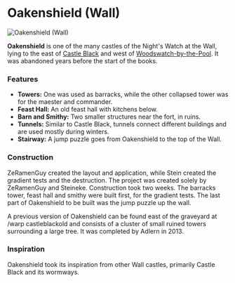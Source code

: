 

# Oakenshield (Wall)

<Image
  src="https://cdn.sanity.io/images/1as7cn02/production/f5bfdc75ec7839d2f3b2af544888d8bf3fb9ed9a-1538x837.png?w=976&h=350&fit=crop&crop=center&auto=format"
  alt="Oakenshield (Wall)"
  width={976}
  height={350}
/>

<ProjectDetails
  floatRight
  region="The Wall"
  house="Night's Watch"
  type="Ruin"
  status="Completed"
  warp="/warp oakenshield"
  projectLead="ZeRamenGuy, Steineke"
  dateStarted="July 31, 2015"
  dateCompleted="July 31, 2015"
/>

**Oakenshield** is one of the many castles of the Night's Watch at the Wall, lying to the east of [Castle Black](https://westeroscraft.com/wiki/the-wall/castle-black) and west of [Woodswatch-by-the-Pool](https://westeroscraft.com/wiki/the-wall/woodswatch-by-the-pool). It was abandoned years before the start of the books.

### Features

- **Towers:** One was used as barracks, while the other collapsed tower was for the maester and commander.
- **Feast Hall:** An old feast hall with kitchens below.
- **Barn and Smithy:** Two smaller structures near the fort, in ruins.
- **Tunnels:** Similar to Castle Black, tunnels connect different buildings and are used mostly during winters.
- **Stairway:** A jump puzzle goes from Oakenshield to the top of the Wall.

### Construction

ZeRamenGuy created the layout and application, while Stein created the gradient tests and the destruction. The project was created solely by ZeRamenGuy and Steineke. Construction took two weeks. The barracks tower, feast hall and smithy were built first, for the gradient tests. The last part of Oakenshield to be built was the jump puzzle up the wall.

A previous version of Oakenshield can be found east of the graveyard at /warp castleblackold and consists of a cluster of small ruined towers surrounding a large tree. It was completed by Adlern in 2013.

### Inspiration

Oakenshield took its inspiration from other Wall castles, primarily Castle Black and its wormways.

